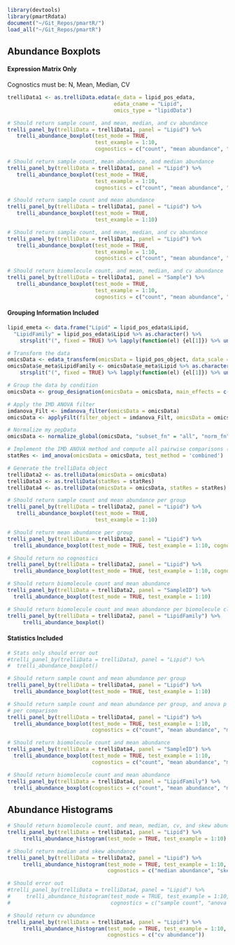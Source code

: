```r
library(devtools)
library(pmartRdata)
document("~/Git_Repos/pmartR/")
load_all("~/Git_Repos/pmartR")
```

## Abundance Boxplots

#### Expression Matrix Only

Cognostics must be: N, Mean, Median, CV 

```r
trelliData1 <- as.trelliData.edata(e_data = lipid_pos_edata,
                                  edata_cname = "Lipid",
                                  omics_type = "lipidData")

# Should return sample count, and mean, median, and cv abundance
trelli_panel_by(trelliData = trelliData1, panel = "Lipid") %>% 
   trelli_abundance_boxplot(test_mode = TRUE, 
                            test_example = 1:10, 
                            cognostics = c("count", "mean abundance", "median abundance", "cv abundance"))

# Should return sample count, mean abundance, and median abundance
trelli_panel_by(trelliData = trelliData1, panel = "Lipid") %>% 
   trelli_abundance_boxplot(test_mode = TRUE, 
                            test_example = 1:10, 
                            cognostics = c("count", "mean abundance", "median abundance"))

# Should return sample count and mean abundance
trelli_panel_by(trelliData = trelliData1, panel = "Lipid") %>% 
   trelli_abundance_boxplot(test_mode = TRUE, 
                            test_example = 1:10)

# Should return sample count, and mean, median, and cv abundance
trelli_panel_by(trelliData = trelliData1, panel = "Lipid") %>% 
   trelli_abundance_boxplot(test_mode = TRUE, 
                            test_example = 1:10, 
                            cognostics = c("count", "mean abundance", "median abundance", "cv abundance", "anova p-value"))

# Should return biomolecule count, and mean, median, and cv abundance
trelli_panel_by(trelliData = trelliData1, panel = "Sample") %>% 
   trelli_abundance_boxplot(test_mode = TRUE, 
                            test_example = 1:10, 
                            cognostics = c("count", "mean abundance", "median abundance", "cv abundance", "anova p-value"))
```

#### Grouping Information Included

```r
lipid_emeta <- data.frame("Lipid" = lipid_pos_edata$Lipid, 
  "LipidFamily" = lipid_pos_edata$Lipid %>% as.character() %>% 
    strsplit("(", fixed = TRUE) %>% lapply(function(el) {el[1]}) %>% unlist())

# Transform the data
omicsData <- edata_transform(omicsData = lipid_pos_object, data_scale = "log2")
omicsData$e_meta$LipidFamily <- omicsData$e_meta$Lipid %>% as.character() %>% 
    strsplit("(", fixed = TRUE) %>% lapply(function(el) {el[1]}) %>% unlist()

# Group the data by condition
omicsData <- group_designation(omicsData = omicsData, main_effects = c("Virus"))

# Apply the IMD ANOVA filter
imdanova_Filt <- imdanova_filter(omicsData = omicsData)
omicsData <- applyFilt(filter_object = imdanova_Filt, omicsData = omicsData, min_nonmiss_anova=2)

# Normalize my pepData
omicsData <- normalize_global(omicsData, "subset_fn" = "all", "norm_fn" = "median", "apply_norm" = TRUE, "backtransform" = TRUE)

# Implement the IMD ANOVA method and compute all pairwise comparisons (i.e. leave the `comparisons` argument NULL)
statRes <- imd_anova(omicsData = omicsData, test_method = 'combined')

# Generate the trelliData object 
trelliData2 <- as.trelliData(omicsData = omicsData)
trelliData3 <- as.trelliData(statRes = statRes)   
trelliData4 <- as.trelliData(omicsData = omicsData, statRes = statRes)
```

```r
# Should return sample count and mean abundance per group
trelli_panel_by(trelliData = trelliData2, panel = "Lipid") %>% 
   trelli_abundance_boxplot(test_mode = TRUE, 
                            test_example = 1:10)

# Should return mean abundance per group
trelli_panel_by(trelliData = trelliData2, panel = "Lipid") %>%
  trelli_abundance_boxplot(test_mode = TRUE, test_example = 1:10, cognostics = c("mean abundance", "median abundance", "anova p-value"))

# Should return no cognostics 
trelli_panel_by(trelliData = trelliData2, panel = "Lipid") %>%
  trelli_abundance_boxplot(test_mode = TRUE, test_example = 1:10, cognostics = c("median abundance", "anova p-value"))

# Should return biomolecule count and mean abundance 
trelli_panel_by(trelliData = trelliData2, panel = "SampleID") %>%
  trelli_abundance_boxplot(test_mode = TRUE, test_example = 1:10)

# Should return biomolecule count and mean abundance per biomolecule class
trelli_panel_by(trelliData = trelliData2, panel = "LipidFamily") %>%
     trelli_abundance_boxplot()
```

#### Statistics Included 

```r
# Stats only should error out 
#trelli_panel_by(trelliData = trelliData3, panel = "Lipid") %>% 
#  trelli_abundance_boxplot()

# Should return sample count and mean abundance per group
trelli_panel_by(trelliData = trelliData4, panel = "Lipid") %>% 
  trelli_abundance_boxplot(test_mode = TRUE, test_example = 1:10)

# Should return sample count and mean abundance per group, and anova p value and fold change
# per comparison
trelli_panel_by(trelliData = trelliData4, panel = "Lipid") %>% 
  trelli_abundance_boxplot(test_mode = TRUE, test_example = 1:10,
                           cognostics = c("count", "mean abundance", "median abundance", "cv abundance", "anova p-value", "fold change"))

# Should return biomolecule count and mean abundance 
trelli_panel_by(trelliData = trelliData4, panel = "SampleID") %>% 
  trelli_abundance_boxplot(test_mode = TRUE, test_example = 1:10,
                           cognostics = c("count", "mean abundance", "median abundance", "cv abundance", "anova p-value", "fold change"))

# Should return biomolecule count and mean abundance 
trelli_panel_by(trelliData = trelliData4, panel = "LipidFamily") %>% 
  trelli_abundance_boxplot(cognostics = c("count", "mean abundance", "median abundance", "cv abundance", "anova p-value", "fold change"))
```

## Abundance Histograms

```r
# Should return biomolecule count, and mean, median, cv, and skew abundance
trelli_panel_by(trelliData = trelliData1, panel = "Lipid") %>% 
     trelli_abundance_histogram(test_mode = TRUE, test_example = 1:10)

# Should return median and skew abundance
trelli_panel_by(trelliData = trelliData2, panel = "Lipid") %>% 
     trelli_abundance_histogram(test_mode = TRUE, test_example = 1:10,
                                cognostics = c("median abundance", "skew abundance"))

# Should error out 
#trelli_panel_by(trelliData = trelliData4, panel = "Lipid") %>% 
#     trelli_abundance_histogram(test_mode = TRUE, test_example = 1:10,
#                                cognostics = c("sample count", "anova p-value"))

# Should return cv abundance
trelli_panel_by(trelliData = trelliData4, panel = "Lipid") %>% 
     trelli_abundance_histogram(test_mode = TRUE, test_example = 1:10,
                                cognostics = c("cv abundance"))
```



